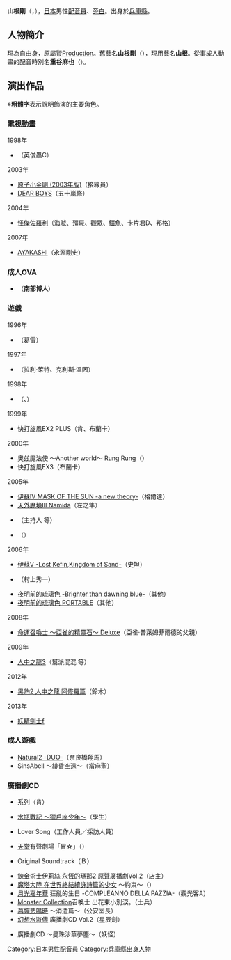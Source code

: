 {{multiple issues|
{{Notability Unreferenced|time=2016-10-03T15:24:59+00:00}}
{{Primarysources|time=2016-10-03T15:24:59+00:00}}
}}
{{noteTA|G1=Anime}}
{{配音員
|姓名= 山根剛
|圖片= 
|尺寸= 
|替代= 
|簡介= 
|本名= 
|外文名= 山根 ゴウ
|外文= ja
|羅馬拼音= 
|英文名= 
|暱稱= 
|藝名= 
|國籍= 
|籍貫= 
|出生地= 
|出身地= {{JPN}}[[兵庫縣|兵庫縣]]
|死歿地= 
|出生名= 
|生年= 1972
|生月= 7
|生日= 16
|歿年= 
|歿月= 
|歿日= 
|血型= 
|配演語言= 
|教育程度= 
|母校= 
|所屬= [[自由職業|自由職業]]
|宗教信仰= 
|配偶= 
|活躍年代= 
|出道作= 
|代表作= 
|網站= 
|其他= 
|module= 
}}
{{japanese|japanese=山根 ゴウ|kana=やまね ごう|romaji=Yamane Gō}}
{{japanese|japanese=山根 剛|kana=やまね たけし|romaji=Yamane Takeshi}}
'''山根剛'''（{{lang-ja|山根 ゴウ}}，{{bd|1972年|7月16日||}}），[[日本|日本]]男性[[配音員|配音員]]、[[旁白|旁白]]。出身於[[兵庫縣|兵庫縣]]。

== 人物簡介 ==
現為[[自由職業|自由身]]，原屬[[賢Production|賢Production]]。舊藝名'''山根剛'''（{{lang|ja|やまね たけし}}），現用藝名'''山根{{lang|ja|ゴウ}}'''。從事成人動畫的配音時別名'''重谷麻也'''（{{lang|ja|じゅうや まや}}）。

== 演出作品 ==
※'''粗體字'''表示說明飾演的主要角色。
=== 電視動畫 ===
; 1998年
* {{link-ja|吉本無知子物語|ヨシモトムチッ子物語}}（英俊蟲C）
; 2003年
* [[鐵臂阿童木_(2003年動畫)|原子小金剛 (2003年版)]]（接線員）
* [[灌籃少年|DEAR BOYS]]（五十嵐修）
; 2004年
* [[怪俠佐羅利|怪傑佐羅利]]（海賊、殭屍、觀眾、鱷魚、卡片君D、邦格）
; 2007年
* [[AYAKASHI|AYAKASHI]]（永淵剛史）

=== 成人OVA ===
* {{link-ja|東京鎮魂歌|東京鎮魂歌}}（'''南部博人'''）

=== 遊戲 ===
; 1996年
* {{lang|ja|{{link-ja|プリクラ大作戦|プリクラ大作戦}}}}（葛雷）
; 1997年
* {{link-ja|豪血寺一族|豪血寺一族|豪血寺一族3}}（拉利·萊特、克利斯·溫因）
; 1998年
* {{link-ja|街頭霸王EX|ストリートファイターEX|快打旋風EX2}}（{{link-ja|肯·馬斯特斯|ケン・マスターズ|肯}}、{{link-ja|布蘭卡 (街頭霸王)|ブランカ (ストリートファイター)|布蘭卡}}）
; 1999年
* 快打旋風EX2 PLUS（肯、布蘭卡）
; 2000年
* 奧玆魔法使 ～Another world～ Rung Rung（{{lang|ja|ブリキの木こり}}）
* 快打旋風EX3（布蘭卡）
; 2005年
* [[伊蘇IV|伊蘇IV MASK OF THE SUN -a new theory-]]（格爾達）
* [[天外魔境III_Namida|天外魔境III Namida]]（左之隼）
* {{link-ja|傳說猜謎王決定戰|伝説のクイズ王決定戦}}（主持人 等）
* {{link-ja|幽靈王國|ファントム・キングダム}}（{{lang|ja|ユニットキャラ}}）
; 2006年
* [[伊蘇V_失落的砂之都凱芬|伊蘇V -Lost Kefin,Kingdom of Sand-]]（史坦）
* {{link-ja|世界的一切 ～two of us～|世界ノ全テ -two of us-}}（村上秀一）
* [[夜明前的琉璃色|夜明前的琉璃色 -Brighter than dawning blue-]]（其他）
* [[夜明前的琉璃色|夜明前的琉璃色 PORTABLE]]（其他）
; 2008年
* [[命運召喚士_亞雀的精靈石|命運召喚士 ～亞雀的精靈石～ Deluxe]]（亞雀·普萊姆菲爾德的父親）
; 2009年
* [[人中之龍3|人中之龍3]]（幫派混混 等）
; 2012年
* [[黑豹2_人中之龍_阿修羅篇|黑豹2 人中之龍 阿修羅篇]]（{{lang|ja|メテオ}}鈴木）
; 2013年
* [[妖精劍士f|妖精劍士f]]

=== 成人遊戲 ===
* [[Natural2_-DUO-|Natural2 -DUO-]]（奈良橋翔馬）
* SinsAbell ～緋昏{{lang|ja|し}}空{{lang|ja|の}}遠{{lang|ja|く}}～（當麻聖）

=== 廣播劇CD ===
* {{link-ja|快打旋風EX|ストリートファイターEX|快打旋風EX2}}系列（肯）
* [[水瓶戰記|水瓶戰記 ～獵戶座少年～]]（學生）
* {{lang|ja|うたうたいの恋}} Lover Song（工作人員／採訪人員）
* [[天堂_(遊戲)|天堂]]有聲劇場「冒{{lang|ja|険はみちづれっ}}☆」（{{lang|ja|ルシード}}）
* {{link-ja|通靈戰士|ファントム・ブレイブ}} Original Soundtrack（{{lang|ja|ボトルメール}}Ｂ）
* [[鍊金術士系列|鍊金術士伊莉絲 永恆的瑪那2]] 原聲廣播劇Vol.2（店主）
* [[魔塔大陸_在世界終結續詠詩篇的少女|魔塔大陸 在世界終結續詠詩篇的少女]]{{lang|ja|ヒュムノスミュージカル クレア}} ～{{lang|ja|そよかぜの}}約束～（{{lang|ja|クルー·アッハ}}）
* [[月光嘉年華|月光嘉年華]] 狂亂的生日 -COMPLEANNO DELLA PAZZIA-（觀光客A）
* [[Monster_Collection|Monster Collection]]召喚士{{lang|ja|マリア}} 出{{lang|ja|会いには}}花束{{lang|ja|を、}}小{{lang|ja|さき恋に}}別{{lang|ja|れの}}涙{{lang|ja|を}}。（士兵）
* [[暮蟬悲鳴時|暮蟬悲鳴時]] ～消遣篇～（公安室長）
* [[幻想水滸傳_(遊戲)|幻想水滸傳]] 廣播劇CD Vol.2（星辰劍）
* {{link-ja|S.Y.K ～新說西遊記～|S.Y.K 〜新説西遊記〜}} 廣播劇CD ～曼珠沙華{{lang|ja|の}}夢{{lang|ja|はなびら、}}塵{{lang|ja|となり}}～（妖怪）

{{DEFAULTSORT:Yamane Gō}}
[[Category:日本男性配音員|Category:日本男性配音員]]
[[Category:兵庫縣出身人物|Category:兵庫縣出身人物]]